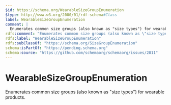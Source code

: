 ```yaml
---
$id: https://schema.org/WearableSizeGroupEnumeration
$type: http://www.w3.org/2000/01/rdf-schema#Class
label: WearableSizeGroupEnumeration
comment: |
  Enumerates common size groups (also known as "size types") for wearable products.
rdfs:comment: "Enumerates common size groups (also known as \"size types\") for wearable products."
rdfs:label: "WearableSizeGroupEnumeration"
rdfs:subClassOf: "https://schema.org/SizeGroupEnumeration"
schema:isPartOf: "https://pending.schema.org"
schema:source: "https://github.com/schemaorg/schemaorg/issues/2811"
---
```


# WearableSizeGroupEnumeration

Enumerates common size groups (also known as "size types") for wearable products.

